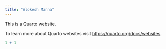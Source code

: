 ```yaml
---
title: "Alokesh Manna"
---
```


This is a Quarto website.

To learn more about Quarto websites visit <https://quarto.org/docs/websites>.

```r
1 + 1
```
